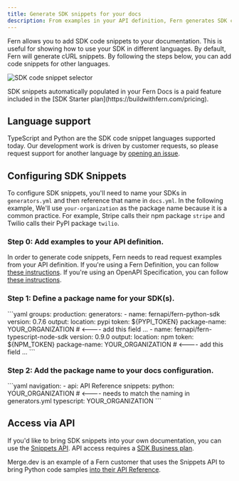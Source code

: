 ```yaml
---
title: Generate SDK snippets for your docs
description: From examples in your API definition, Fern generates SDK code sample snippets in cURL and other languages that are automatically populated in your Fern Docs.
---
```


Fern allows you to add SDK code snippets to your documentation. This is useful for showing how to use your SDK in different languages. By default, Fern will generate cURL snippets. By following the steps below, you can add code snippets for other languages.

![SDK code snippet selector](https://fern-image-hosting.s3.amazonaws.com/sdk-code-snippets.png)

<Callout intent='info'>
  SDK snippets automatically populated in your Fern Docs is a paid feature included
  in the [SDK Starter plan](https://buildwithfern.com/pricing).
</Callout>

## Language support

TypeScript and Python are the SDK code snippet languages supported today. Our development work is driven by customer requests, so please request support for another language by [opening an issue](https://github.com/fern-api/fern/issues/new/choose).

## Configuring SDK Snippets

To configure SDK snippets, you'll need to name your SDKs in `generators.yml` and then reference that name in `docs.yml`. In the following example, We'll use `your-organization` as the package name because it is a common practice. For example, Stripe calls their npm package `stripe` and Twilio calls their PyPI package `twilio`.

### Step 0: Add examples to your API definition.

In order to generate code snippets, Fern needs to read request examples from your API definition. If you're using a Fern Definition, you can follow [these instructions](/overview/define-your-api/ferndef/examples). If you're using an OpenAPI Specification, you can follow [these instructions](https://swagger.io/docs/specification/adding-examples/).

### Step 1: Define a package name for your SDK(s).

<CodeBlock title="generators.yml">
```yaml
groups:
  production:
    generators:
      - name: fernapi/fern-python-sdk
        version: 0.7.6
        output:
          location: pypi
          token: ${PYPI_TOKEN}
          package-name: YOUR_ORGANIZATION # <---- add this field
        ...
     - name: fernapi/fern-typescript-node-sdk
        version: 0.9.0
        output:
          location: npm
          token: ${NPM_TOKEN}
          package-name: YOUR_ORGANIZATION # <---- add this field
        ...        
```
</CodeBlock>

### Step 2: Add the package name to your docs configuration.

<CodeBlock title="docs.yml">
```yaml 
navigation:
  - api: API Reference
    snippets:
      python: YOUR_ORGANIZATION  # <---- needs to match the naming in generators.yml
      typescript: YOUR_ORGANIZATION 
```
</CodeBlock>

## Access via API

If you'd like to bring SDK snippets into your own documentation, you can use the [Snippets API](/fern-docs/content/use-snippets-api/introduction). API access requires a [SDK Business plan](https://buildwithfern.com/pricing).

Merge.dev is an example of a Fern customer that uses the Snippets API to bring Python code samples [into their API Reference](https://docs.merge.dev/hris/employees/#employees_list).
